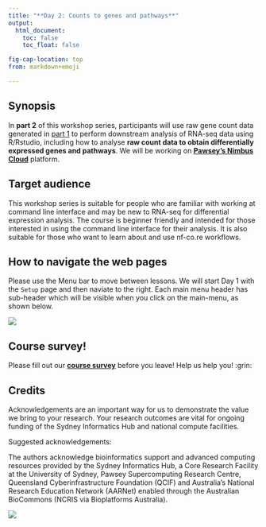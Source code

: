 ```yaml
---
title: "**Day 2: Counts to genes and pathways**"
output:
  html_document:
    toc: false
    toc_float: false

fig-cap-location: top
from: markdown+emoji

---
```


## **Synopsis**{.unlisted}

In **part 2** of this workshop series, participants will use raw gene count data generated in [part 1](https://sydney-informatics-hub.github.io/training.RNAseq.series/) to perform downstream analysis of RNA-seq data using R/Rstudio, including how to analyse **raw count data to obtain differentially expressed genes and pathways**. We will be working on **[Pawsey's Nimbus Cloud](https://support.pawsey.org.au/documentation/display/US/Cloud+Documentation)** platform.

## **Target audience**{.unlisted}

This workshop series is suitable for people who are familiar with working at command line interface and may be new to RNA-seq for differential expression analysis. The course is beginner friendly and intended for those interested in using the command line interface for their analysis. It is also suitable for those who want to learn about and use nf-co.re workflows.

## **How to navigate the web pages** {.unlisted}
Please use the Menu bar to move between lessons. We will start Day 1 with the `Setup` page and then naviate to the right. Each main menu header has sub-header which will be visible when you click on the main-menu, as shown below.

![](/fig/MenuBar_Day2.png)

## **Course survey!** {.unlisted}

Please fill out our **[course survey](https://www.surveymonkey.com/r/rnaseq2022)** before you leave! Help us help you! :grin:

## **Credits**{.unlisted}

Acknowledgements are an important way for us to demonstrate the value we bring to your research. Your research outcomes are vital for ongoing funding of the Sydney Informatics Hub and national compute facilities.

Suggested acknowledgements:

The authors acknowledge bioinformatics support and advanced computing resources provided by the Sydney Informatics Hub, a Core Research Facility at the University of Sydney, Pawsey Supercomputing Research Centre, Queensland Cyberinfrastructure Foundation (QCIF) and Australia’s National Research Education Network (AARNet) enabled through the Australian BioCommons (NCRIS via Bioplatforms Australia).

![](/fig/partners.png)